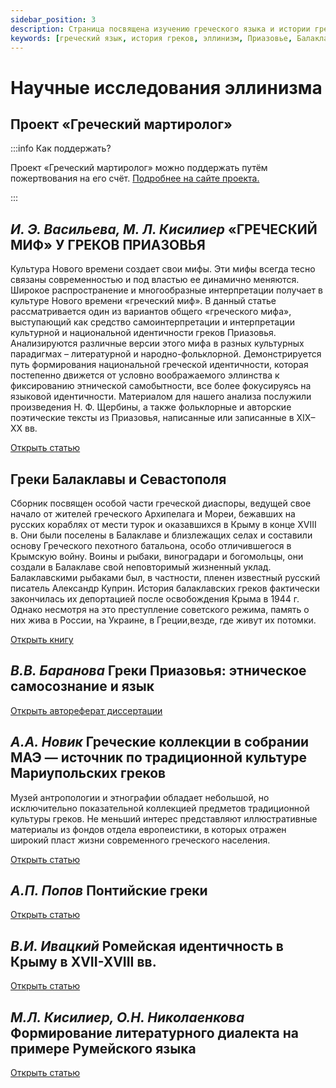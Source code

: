 ```yaml
---
sidebar_position: 3
description: Страница посвящена изучению греческого языка и истории греков, особенно тех, кто жил или живет в Приазовье. На сайте представлены научные исследования, статьи, книги, фольклорные материалы, а также информация о проекте «Греческий мартиролог», посвященном памяти жертв репрессий в СССР.
keywords: [греческий язык, история греков, эллинизм, Приазовье, Балаклава, румейский язык, греческий мартиролог, греческая диаспора]
---
```


# Научные исследования эллинизма


## Проект «Греческий мартиролог»


<Home />


:::info Как поддержать?

Проект «Греческий мартиролог» можно поддержать путём пожертвования на его счёт. [Подробнее на сайте проекта.](http://www.greek-martirolog.ru/support_project.php)

:::

## *И. Э. Васильева, М. Л. Кисилиер* «ГРЕЧЕСКИЙ МИФ» У ГРЕКОВ ПРИАЗОВЬЯ 
Культура Нового времени создает свои мифы. Эти мифы всегда тесно связаны  современностью и под властью ее динамично меняются. Широкое распространение и многообразные интерпретации получает в культуре Нового времени «греческий миф». В данный статье рассматривается один из вариантов общего «греческого мифа», выступающий как средство самоинтерпретации и интерпретации культурной и национальной идентичности греков Приазовья. Анализируются различные версии этого мифа в разных культурных парадигмах – литературной и народно-фольклорной. Демонстрируется путь формирования национальной греческой идентичности, которая постепенно движется от условно воображаемого эллинства к фиксированию этнической самобытности, все более фокусируясь на языковой идентичности. Материалом для нашего анализа послужили произведения Н. Ф. Щербины, а также фольклорные и авторские поэтические тексты из Приазовья, написанные или записанные в XIX–XX вв. 

<a className="button button--primary button--lg" href="http://doi.org/10.30842/ielcp230690152221"> Открыть статью  </a>

## Греки Балаклавы и Севастополя
Сборник посвящен особой части греческой диаспоры, ведущей свое начало от жителей греческого 
Архипелага и Мореи, бежавших на русских кораблях от мести турок и оказавшихся в Крыму в конце XVIII в. Они были поселены в Балаклаве и близлежащих селах и составили основу Греческого пехотного батальона, особо отличившегося в Крымскую войну. Воины и рыбаки, виноградари и богомольцы, они создали в Балаклаве свой неповторимый жизненный уклад. Балаклавскими рыбаками был, в частности, пленен известный русский писатель Александр  Куприн.  История  балаклавских  греков  фактически закончилась их депортацией после освобождения Крыма в  1944 г.  Однако  несмотря  на  это  преступление  советского режима, память о них жива в России, на Украине, в Греции,везде, где живут их потомки.

<a className="button button--primary button--lg" href="https://t.me/Greek_USSR/28846/30001"> Открыть книгу  </a>

## *В.В. Баранова* Греки Приазовья: этническое самосознание и язык 
<a className="button button--primary button--lg" href="https://t.me/Greek_USSR/28846/30001"> Открыть автореферат диссертации  </a>

## *А.А. Новик* Греческие коллекции в собрании МАЭ — источник по традиционной культуре Мариупольских греков 
Музей антропологии и этнографии обладает небольшой, но исключительно показательной коллекцией 
предметов традиционной культуры греков. Не меньший интерес представляют иллюстративные материалы из фондов отдела европеистики, в которых отражен широкий пласт жизни современного греческого населения.

<a className="button button--primary button--lg" href="https://t.me/Greek_USSR/28846/30001"> Открыть статью  </a>

## *А.П. Попов* Понтийские греки 

<a className="button button--primary button--lg" href="https://t.me/Greek_USSR/28846/30001"> Открыть статью  </a>

## *В.И. Ивацкий* Ромейская идентичность в Крыму в XVII-XVIII вв. 

<a className="button button--primary button--lg" href="https://t.me/Greek_USSR/28846/30001"> Открыть статью  </a>

## *М.Л. Кисилиер, О.Н. Николаенкова* Формирование литературного диалекта на примере Румейского языка 

<a className="button button--primary button--lg" href="https://t.me/Greek_USSR/28846/30001"> Открыть статью  </a>
